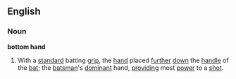 ==English==
===Noun===
'''bottom hand'''
#{{Cricket}} With a [[standard]] batting [[grip]], the [[hand]] placed [[further]] [[down]] the [[handle]] of the [[bat]]; the [[batsman]]'s [[dominant]] hand, [[providing]] most [[power]] to a [[shot]].
